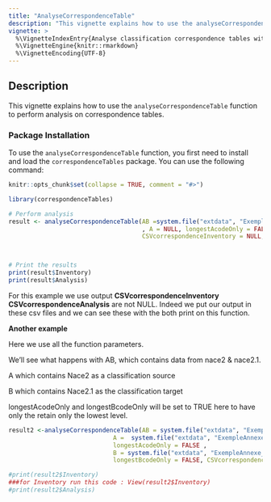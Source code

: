 ```yaml
---
title: "AnalyseCorrespondenceTable"
description: "This vignette explains how to use the analyseCorrespondenceTable function."
vignette: >
  %\VignetteIndexEntry{Analyse classification correspondence tables with the correspondenceTables package}
  %\VignetteEngine{knitr::rmarkdown}
  %\VignetteEncoding{UTF-8}
---
```


## Description

This vignette explains how to use the `analyseCorrespondenceTable` function to perform analysis on correspondence tables.

### Package Installation

To use the `analyseCorrespondenceTable` function, you first need to install and load the `correspondenceTables` package. You can use the following command:

```r
knitr::opts_chunk$set(collapse = TRUE, comment = "#>")
```

```r
library(correspondenceTables)
```

```r
# Perform analysis
result <- analyseCorrespondenceTable(AB =system.file("extdata", "ExempleAnnexe.csv", package = "correspondenceTables")
                                     , A = NULL, longestAcodeOnly = FALSE, B = NULL, longestBcodeOnly = FALSE,
                                     CSVcorrespondenceInventory = NULL, CSVcorrespondenceAnalysis = NULL)



# Print the results
print(result$Inventory)
print(result$Analysis)

```

For this example we use output  **CSVcorrespondenceInventory** **CSVcorrespondenceAnalysis** are not NULL. 
Indeed we put our output in these csv files and we can see these with the both print on this function.


**Another example**

Here we use all the function parameters. 

We'll see what happens with AB, which contains data from nace2 & nace2.1. 

A which contains Nace2 as a classification source 

B which contains Nace2.1 as the classification target 

longestAcodeOnly and longestBcodeOnly will be set to TRUE here to have only the retain only the lowest level. 

```r
result2 <-analyseCorrespondenceTable(AB = system.file("extdata", "ExempleAnnexe.csv", package = "correspondenceTables"),
                             A =  system.file("extdata", "ExempleAnnexe_A.csv", package = "correspondenceTables") ,
                             longestAcodeOnly = FALSE ,
                             B = system.file("extdata", "ExempleAnnexe_B.csv", package = "correspondenceTables"),
                             longestBcodeOnly = FALSE, CSVcorrespondenceInventory = NULL, CSVcorrespondenceAnalysis = NULL)

#print(result2$Inventory)
###for Inventory run this code : View(result2$Inventory)
#print(result2$Analysis)
```


